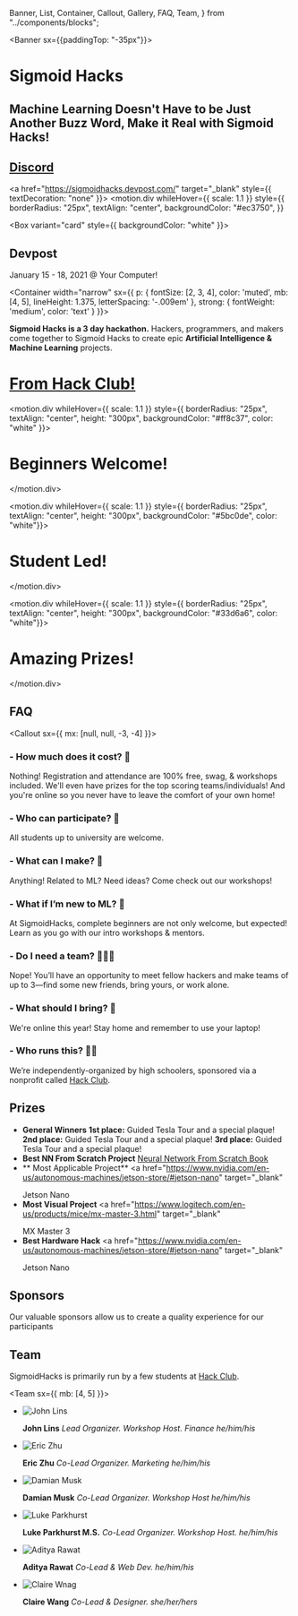   Banner,
  List,
  Container,
  Callout,
  Gallery,
  FAQ,
  Team,
} from "../components/blocks";


<Banner sx={{paddingTop: "-35px"}}>

<h1>Sigmoid Hacks</h1>

## Machine Learning Doesn't Have to be Just Another Buzz Word, Make it Real with Sigmoid Hacks!

<div>
<Gallery>
<a href="https://discord.gg/fam6efTHP7" target="_blank" style={{ textDecoration: "none" }}>
<motion.div
    whileHover={{ scale: 1.1 }}
    style={{
      borderRadius: "25px",
      textAlign: "center",
      backgroundColor: "#ec3750",
    }}
 >
<Box variant="card" style={{ backgroundColor: "white" }}>
<h2 style={{ color: "black", fontSize: "35px" }}>Discord</h2>
</Box>
</motion.div>
</a>

<a href="https://sigmoidhacks.devpost.com/" target="_blank" style={{ textDecoration: "none" }}>
<motion.div
    whileHover={{ scale: 1.1 }}
    style={{
      borderRadius: "25px",
      textAlign: "center",
      backgroundColor: "#ec3750",
    }}
 >
<Box variant="card" style={{ backgroundColor: "white" }}>
<h2 style={{ color: "black", fontSize: "35px" }}>Devpost</h2>
</Box>
</motion.div>
</a>
</Gallery>
</div>

<div>
<Text
  style={{
    fontSize: 35,
    marginTop: ["-100px", "0px"]
  }}
>
  January 15 - 18, 2021 @ Your Computer!
</Text>
</div>
</Banner>

<Container
width="narrow"
sx={{
    p: {
      fontSize: [2, 3, 4],
      color: 'muted',
      mb: [4, 5],
      lineHeight: 1.375,
      letterSpacing: '-.009em'
    },
    strong: {
      fontWeight: 'medium',
      color: 'text'
    }
  }}>

**Sigmoid Hacks is a 3 day hackathon.**
Hackers, programmers, and makers come together to Sigmoid Hacks to create epic **Artificial Intelligence & Machine Learning** projects.

</Container>

<Gallery>
<a
  href="https://hackclub.com/"
  target="_blank"
  style={{ textDecoration: "none", boxShadow: "500" }}
>
  <motion.div
    whileHover={{ scale: 1.1 }}
    style={{
      borderRadius: "25px",
      textAlign: "center",
      height: "300px",
      backgroundColor: "#ec3750",
      color: "#fff",
      marginTop: "-21px",
    }}
  >
    <h1 style={{ paddingTop: "7.5rem" }}>From Hack Club!</h1>
  </motion.div>
</a>

<motion.div whileHover={{ scale: 1.1 }} style={{ borderRadius: "25px", textAlign: "center", height: "300px", backgroundColor: "#ff8c37", color: "white" }}>

# Beginners Welcome!

</motion.div>

<motion.div whileHover={{ scale: 1.1 }} style={{ borderRadius: "25px", textAlign: "center", height: "300px", backgroundColor: "#5bc0de", color: "white"}}>

# Student Led!

</motion.div>

<motion.div whileHover={{ scale: 1.1 }} style={{ borderRadius: "25px", textAlign: "center", height: "300px", backgroundColor: "#33d6a6", color: "white"}}>

# Amazing Prizes!

</motion.div>

</Gallery>

<Container>

## FAQ

<Callout sx={{ mx: [null, null, -3, -4] }}>
<FAQ>

### - How much does it cost? 💸

Nothing! Registration and attendance are 100% free, swag, & workshops included. We'll even have prizes for the top scoring teams/individuals! And you're online so you never have to leave the comfort of your own home!

### - Who can participate? 🔭

All students up to university are welcome.

### - What can I make? 🤖

Anything! Related to ML? Need ideas? Come check out our workshops!

### - What if I’m new to ML? 👾

At SigmoidHacks, complete beginners are not only welcome, but expected! Learn as you go with our intro workshops & mentors.

### - Do I need a team? 👨‍👧‍👧

Nope! You’ll have an opportunity to meet fellow hackers and make teams of up to 3—find some new friends, bring yours, or work alone.

### - What should I bring? 🧳

We're online this year! Stay home and remember to use your laptop!

### - Who runs this? 👨‍🏫

We’re independently-organized by high schoolers, sponsored via a nonprofit called <a href="https://hackclub.com/" target="_blank">Hack Club</a>.

</FAQ>
</Callout>

## Prizes

<FAQ>

- **General Winners**
  **1st place:** Guided Tesla Tour and a special plaque!
  **2nd place:** Guided Tesla Tour and a special plaque!
  **3rd place:** Guided Tesla Tour and a special plaque!
- **Best NN From Scratch Project**
  <a href="https://nnfs.io/" target="_blank">
    Neural Network From Scratch Book
  </a>
- ** Most Applicable Project**
  <a
    href="https://www.nvidia.com/en-us/autonomous-machines/jetson-store/#jetson-nano"
    target="_blank"
  >
    Jetson Nano
  </a>
- **Most Visual Project**
  <a
    href="https://www.logitech.com/en-us/products/mice/mx-master-3.html"
    target="_blank"
  >
    MX Master 3
  </a>
- **Best Hardware Hack**
  <a
    href="https://www.nvidia.com/en-us/autonomous-machines/jetson-store/#jetson-nano"
    target="_blank"
  >
    Jetson Nano
  </a>

</FAQ>

## Sponsors

Our valuable sponsors allow us to create a quality experience for our participants

<Sponsors />

## Team

SigmoidHacks is primarily run by a few students at <a href="https://hackclub.com/" target="_blank">Hack Club</a>.

<Team sx={{ mb: [4, 5] }}>

- ![John Lins](../static/profiles/team/john.jpeg)

  **John Lins** _Lead Organizer. Workshop Host. Finance he/him/his_

- ![Eric Zhu](../static/profiles/team/eric.png)

  **Eric Zhu** _Co-Lead Organizer. Marketing he/him/his_

- ![Damian Musk](../static/profiles/team/damian.jpg)

  **Damian Musk** _Co-Lead Organizer. Workshop Host he/him/his_

</Team>
<Team sx={{ mb: [4, 5] }}>

- ![Luke Parkhurst](../static/profiles/team/lukeparkhurst.png)

  **Luke Parkhurst M.S.** _Co-Lead Organizer. Workshop Host. he/him/his_

- ![Aditya Rawat](../static/profiles/team/aditya.jpeg)

  **Aditya Rawat** _Co-Lead & Web Dev. he/him/his_

- ![Claire Wnag](../static/profiles/team/claire.jpg)

  **Claire Wang** _Co-Lead & Designer. she/her/hers_

</Team>

</Container>

